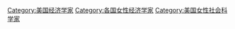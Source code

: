 [[Category:美国经济学家|Category:美国经济学家]]
[[Category:各国女性经济学家|Category:各国女性经济学家]]
[[Category:美国女性社会科学家|Category:美国女性社会科学家]]